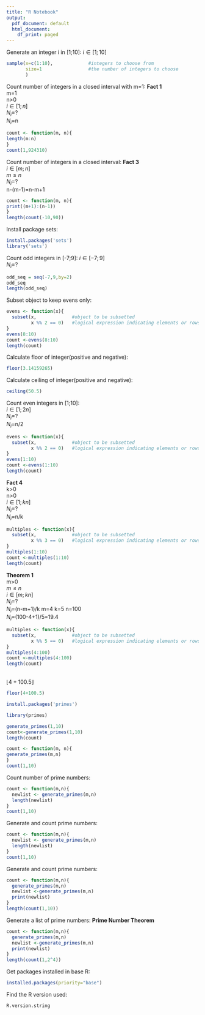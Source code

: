 ```yaml
---
title: "R Notebook"
output:
  pdf_document: default
  html_document:
    df_print: paged
---
```

Generate an integer i in [1;10]:
$i \in [1;10]$
```r
sample(x=c(1:10),             #integers to choose from
       size=1                 #the number of integers to choose
       )
```

Count number of integers in a closed interval with m=1:
**Fact 1**
<br /> m=1
<br /> n>0
<br /> $i \in [1;n]$
<br /> $N_{i}$=?
<br /> $N_{i}$=n

```r
count <- function(m, n){
length(m:n)
}
count(1,924310)
``` 
Count number of integers in a closed interval:
**Fact 3** 
<br /> $i \in [m;n]$
<br /> $m \le n$
<br /> $N_{i}$=?
<br /> n-(m-1)=n-m+1

```r
count <- function(m, n){
print((m+1):(n-1))
}
length(count(-10,90))
```


Install package sets:
```r
install.packages('sets')
library('sets')
```

Count odd integers in [-7;9]:
$i \in [-7;9]$
<br /> $N_{i}$=?
```r
odd_seq = seq(-7,9,by=2)
odd_seq
length(odd_seq)
```

Subset object to keep evens only:
```r
evens <- function(x){
  subset(x,             #object to be subsetted
         x %% 2 == 0)   #logical expression indicating elements or rows to keep: missing values are taken as false.
}
evens(8:10)
count <-evens(8:10)
length(count)
```

Calculate floor of integer(positive and negative):
```r
floor(3.14159265)
```

Calculate ceiling of integer(positive and negative):
```r
ceiling(50.5)
```
Count even integers in [1;10]:
<br /> $i \in [1;2n]$
<br /> $N_{i}$=?
<br /> $N_{i}$=n/2

```r
evens <- function(x){
  subset(x,             #object to be subsetted
         x %% 2 == 0)   #logical expression indicating elements or rows to keep: missing values are taken as false.
}
evens(1:10)
count <-evens(1:10)
length(count)
```

**Fact 4** 
<br />k>0
<br />n>0
<br /> $i \in [1;kn]$
<br /> $N_{i}$=?
<br /> $N_{i}$=n/k
```r
multiples <- function(x){
  subset(x,             #object to be subsetted
         x %% 3 == 0)   #logical expression indicating elements or rows to keep: missing values are taken as false.
}
multiples(1:10)
count <-multiples(1:10)
length(count)
```
**Theorem 1**
<br />m>0
<br /> $m \le n$
<br /> $i \in [m;kn]$
<br /> $N_{i}$=?
<br /> $N_{i}$=(n-m+1)/k
m=4
k=5
n=100
<br /> $N_{i}$=(100-4+1)/5=19.4 
```r
multiples <- function(x){
  subset(x,             #object to be subsetted
         x %% 5 == 0)   #logical expression indicating elements or rows to keep: missing values are taken as false.
}
multiples(4:100)
count <-multiples(4:100)
length(count)
```
<br /> $\lfloor 4+100.5 \rfloor$
```r
floor(4+100.5)
```
```r
install.packages('primes')
```
```r
library(primes)
```

```r
generate_primes(1,10)
count<-generate_primes(1,10)
length(count)
```


```r
count <- function(m, n){
generate_primes(m,n)
}
count(1,10)
```
Count number of prime numbers:
```r
count <- function(m,n){
  newlist <- generate_primes(m,n)
  length(newlist)
}
count(1,10)
```

Generate and count prime numbers:
```r
count <- function(m,n){
  newlist <- generate_primes(m,n)
  length(newlist)
}
count(1,10)
```
Generate and count prime numbers:
```r
count <- function(m,n){
  generate_primes(m,n)
  newlist <-generate_primes(m,n)
  print(newlist)
}
length(count(1,10))
```


Generate a list of prime numbers:
**Prime Number Theorem**
```r
count <- function(m,n){
  generate_primes(m,n)
  newlist <-generate_primes(m,n)
  print(newlist)
}
length(count(1,2^4))
```

Get packages installed in base R:
```r
installed.packages(priority="base")
```

Find the R version used:
```r
R.version.string
```

